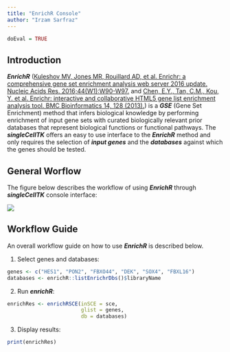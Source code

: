 ```yaml
---
title: "EnrichR Console"
author: "Irzam Sarfraz"
---
```

```r
doEval = TRUE
```
## Introduction
***EnrichR*** ([Kuleshov MV, Jones MR, Rouillard AD, et al. Enrichr: a comprehensive gene set enrichment analysis web server 2016 update. Nucleic Acids Res. 2016;44(W1):W90-W97.](https://dx.doi.org/10.1093%2Fnar%2Fgkw377) and [Chen, E.Y., Tan, C.M., Kou, Y. et al. Enrichr: interactive and collaborative HTML5 gene list enrichment analysis tool. BMC Bioinformatics 14, 128 (2013).](https://doi.org/10.1186/1471-2105-14-128)) is a ***GSE*** (Gene Set Enrichment) method that infers biological knowledge by performing enrichment of input gene sets with curated biologically relevant prior databases that represent biological functions or functional pathways. The ***singleCellTK*** offers an easy to use interface to the ***EnrichR*** method and only requires the selection of ***input genes*** and the ***databases*** against which the genes should be tested.

## General Worflow
The figure below describes the workflow of using ***EnrichR*** through ***singleCellTK*** console interface:

![](ui_screenshots/pathway_analysis/enrichR_workflow.png)

## Workflow Guide
An overall workflow guide on how to use ***EnrichR*** is described below.

1. Select genes and databases:
```r
genes <- c("HES1", "PON2", "FBXO44", "DEK", "SOX4", "FBXL16")
databases <- enrichR::listEnrichrDbs()$libraryName
```

2. Run ***enrichR***:

```r
enrichRes <- enrichRSCE(inSCE = sce,
                        glist = genes,
                        db = databases)
```

3. Display results:
```r
print(enrichRes)
```

